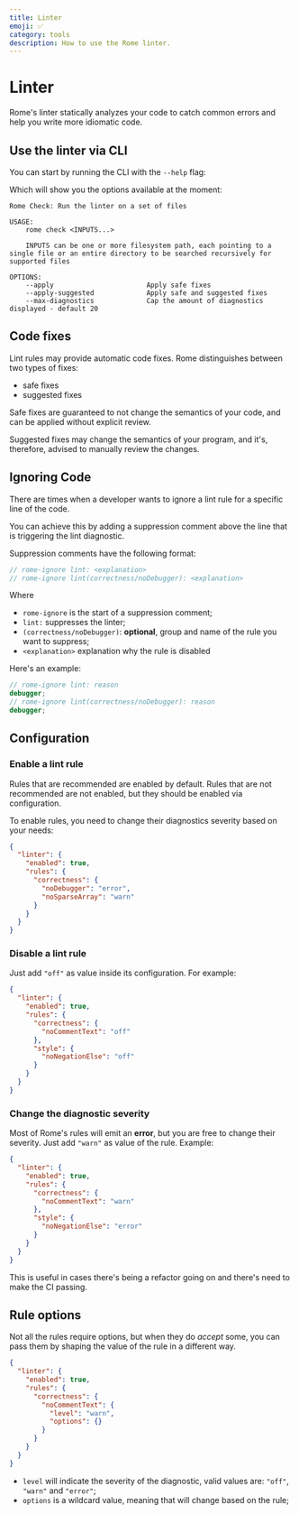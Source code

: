 ```yaml
---
title: Linter
emoji: ✅
category: tools
description: How to use the Rome linter.
---
```



# Linter

Rome's linter statically analyzes your code to catch common errors and help you write more idiomatic code.

## Use the linter via CLI

You can start by running the CLI with the `--help` flag:

<PackageManagerRomeCommand command="check --help" />

Which will show you the options available at the moment:

```plaintext
Rome Check: Run the linter on a set of files

USAGE:
    rome check <INPUTS...>

    INPUTS can be one or more filesystem path, each pointing to a single file or an entire directory to be searched recursively for supported files

OPTIONS:
    --apply                       Apply safe fixes
    --apply-suggested             Apply safe and suggested fixes
    --max-diagnostics             Cap the amount of diagnostics displayed - default 20

```

## Code fixes

Lint rules may provide automatic code fixes. Rome distinguishes between two types of fixes:

- safe fixes
- suggested fixes

Safe fixes are guaranteed to not change the semantics of your code,
and can be applied without explicit review.

Suggested fixes may change the semantics of your program, and it's,
therefore, advised to manually review the changes.

## Ignoring Code

There are times when a developer wants to ignore a lint rule for a specific line of the code.

You can achieve this by adding a suppression comment above the line that is triggering the lint diagnostic.

Suppression comments have the following format:

```js
// rome-ignore lint: <explanation>
// rome-ignore lint(correctness/noDebugger): <explanation>
```

Where

- `rome-ignore` is the start of a suppression comment;
- `lint:` suppresses the linter;
- `(correctness/noDebugger)`: **optional**, group and name of the rule you want to suppress;
- `<explanation>` explanation why the rule is disabled

Here's an example:

```ts
// rome-ignore lint: reason
debugger;
// rome-ignore lint(correctness/noDebugger): reason
debugger;
```


## Configuration

### Enable a lint rule

Rules that are recommended are enabled by default. Rules that are not recommended
are not enabled, but they should be enabled via configuration.

To enable rules, you need to change their diagnostics severity based on your needs:

```json
{
  "linter": {
    "enabled": true,
    "rules": {
      "correctness": {
        "noDebugger": "error",
        "noSparseArray": "warn"
      }
    }
  }
}
```

### Disable a lint rule

Just add `"off"` as value inside its configuration. For example:

```json
{
  "linter": {
    "enabled": true,
    "rules": {
      "correctness": {
        "noCommentText": "off"
      },
      "style": {
        "noNegationElse": "off"
      }
    }
  }
}
```

### Change the diagnostic severity

Most of Rome's rules will emit an **error**, but you are free to change their severity.
Just add `"warn"` as value of the rule. Example:

```json
{
  "linter": {
    "enabled": true,
    "rules": {
      "correctness": {
        "noCommentText": "warn"
      },
      "style": {
        "noNegationElse": "error"
      }
    }
  }
}
```

This is useful in cases there's being a refactor going on and there's need to make the
CI passing.

## Rule options

Not all the rules require options, but when they do _accept_ some, you can pass them
by shaping the value of the rule in a different way.

```json
{
  "linter": {
    "enabled": true,
    "rules": {
      "correctness": {
        "noCommentText": {
          "level": "warn",
          "options": {}
        }
      }
    }
  }
}
```

- `level` will indicate the severity of the diagnostic, valid values are: `"off"`, `"warn"` and `"error"`;
- `options` is a wildcard value, meaning that will change based on the rule;
